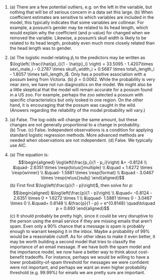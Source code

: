 1.  (a) There are a few potential outliers, e.g. on the left in the
    variable, but nothing that will be of serious concern in a data set
    this large. (b) When coefficient estimates are sensitive to which
    variables are included in the model, this typically indicates that
    some variables are collinear. For example, a possum's gender may be
    related to its head length, which would explain why the coefficient
    (and p-value) for changed when we removed the variable. Likewise, a
    possum's skull width is likely to be related to its head length,
    probably even much more closely related than the head length was to
    gender.

1.  (a) The logistic model relating $\hat{p}_i$ to the predictors may be
    written as $\log\left( \frac{\hat{p}_i}{1 - \hat{p}_i} \right) 
    = 33.5095 - 1.4207\times sex\_male_i - 0.2787 \times skull\_width_i 
    + 0.5687 \times total\_length_i - 1.8057 \times tail\_length_i$.
    Only has a positive association with a possum being from Victoria.
    (b) $\hat{p} = 0.0062$. While the probability is very near zero, we
    have not run diagnostics on the model. We might also be a little
    skeptical that the model will remain accurate for a possum found in
    a US zoo. For example, perhaps the zoo selected a possum with
    specific characteristics but only looked in one region. On the other
    hand, it is encouraging that the possum was caught in the wild.
    (Answers regarding the reliability of the model probability will
    vary.)

1.  (a) False. The log-odds will change the same amount, but these
    changes are not generally proportional to a change in probability.
    (b) True. (c) False. Independent observations is a condition for
    applying standard logistic regression methods. More advanced methods
    are needed when observations are not independent. (d) False. We
    typically use AIC.

1.  (a) The equation is: $$\begin{aligned}
        \log\left(\frac{p_i}{1 - p_i}\right)
          &= -0.8124 \\
            &\quad- 2.6351 \times \resp{to\us{}multiple} \\
            &\quad + 1.6272 \times \resp{winner} \\
            &\quad- 1.5881 \times \resp{format} \\
            &\quad - 3.0467 \times \resp{re\us{}subj}
        \end{aligned}$$ (b) First find
    $\log\left(\frac{p}{1 - p}\right)$, then solve for $p$:
    $$\begin{aligned}
        &\log\left(\frac{p}{1 - p}\right) \\
          &\quad= -0.8124
              - 2.6351 \times 0
              + 1.6272 \times 1 \\
            &\qquad- 1.5881 \times 0
              - 3.0467 \times 0 \\
          &\quad= 0.8148 \\
        &\frac{p}{1 - p} = e^{0.8148}
          \quad\to\quad p = 0.693
        \end{aligned}$$ (c) It should probably be pretty high, since it
    could be very disruptive to the person using the email service if
    they are missing emails that aren't spam. Even only a 90% chance
    that a message is spam is probably enough to warrant keeping it in
    the inbox. Maybe a probability of 99% would be a reasonable cutoff.
    As for other ideas to make it even better, it may be worth building
    a second model that tries to classify the importance of an email
    message. If we have both the spam model and the importance model, we
    now have a better way to think about cost-benefit tradeoffs. For
    instance, perhaps we would be willing to have a lower
    probability-of-spam threshold for messages we were confident were
    not important, and perhaps we want an even higher probability
    threshold (e.g. 99.99%) for emails we are pretty sure are important.
